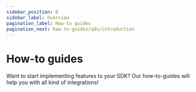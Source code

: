 ```yaml
---
sidebar_position: 0
sidebar_label: Overview
pagination_label: How-to guides
pagination_next: how-to-guides/ads/introduction
---
```


# How-to guides

Want to start implementing features to your SDK? Our how-to-guides will help you with all kind of integrations!


<DocCardList />
